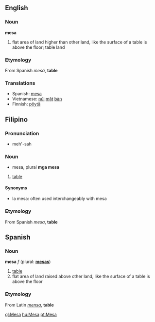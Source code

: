 ==English==

===Noun===
'''mesa'''

# flat area of land higher than other land, like the surface of a table is above the floor; table land

===Etymology===
From Spanish ''mesa'', '''table'''

===Translations===
*Spanish: [[#Spanish|mesa]]
*Vietnamese: [[núi]] [[mặt]] [[bàn]]
*Finnish: [[pöytä]]

==Filipino==

===Pronunciation===
*meh'-sah

===Noun===
*mesa, plural '''mga mesa'''
#[[table]]

====Synonyms====
*la mesa: often used interchangeably with mesa

===Etymology===
From Spanish ''mesa'', '''table'''

==Spanish==

===Noun===
'''mesa''' ''f''  (plural: '''[[mesas]]''')

# [[table]]
# flat area of land raised above other land, like the surface of a table is above the floor

===Etymology===
From Latin ''[[mensa]]'', '''table'''

[[gl:Mesa]]
[[hu:Mesa]]
[[pt:Mesa]]